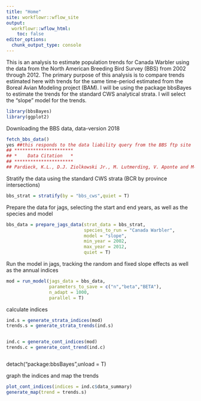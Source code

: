 ```yaml
---
title: "Home"
site: workflowr::wflow_site
output:
  workflowr::wflow_html:
    toc: false
editor_options:
  chunk_output_type: console
---
```


This is an analysis to estimate population trends for Canada Warbler using the data from the North American Breeding Bird Survey (BBS) from 2002 through 2012. The primary purpose of this analysis is to compare trends estimated here with trends for the same time-period estimated from the Boreal Avian Modeling project (BAM).
I will be using the package bbsBayes to estimate the trends for the standard CWS analytical strata. I will select the "slope" model for the trends.

```r
library(bbsBayes)
library(ggplot2)

```
Downloading the BBS data, data-version 2018
```r
fetch_bbs_data()
yes ##this responds to the data liability query from the BBS ftp site
## **********************
## *    Data Citation   *
## **********************
## Pardieck, K.L., D.J. Ziolkowski Jr., M. Lutmerding, V. Aponte and M-A.R. Hudson. 2019. North American Breeding Bird Survey Dataset 1966 - 2018, version 2018.0. U.S. Geological Survey, Patuxent Wildlife Research Center. https://doi.org/10.5066/P9HE8XYJ.

````
Stratify the data using the standard CWS strata (BCR by province intersections)
```r
bbs_strat = stratify(by = "bbs_cws",quiet = T)

```

Prepare the data for jags, selecting the start and end years, as well as the species and model
```r
bbs_data = prepare_jags_data(strat_data = bbs_strat,
                             species_to_run = "Canada Warbler",
                             model = "slope",
                             min_year = 2002,
                             max_year = 2012,
                             quiet = T)
```

Run the model in jags, tracking the random and fixed slope effects as well as the annual indices
```r
mod = run_model(jags_data = bbs_data,
                parameters_to_save = c("n","beta","BETA"),
                n_adapt = 1000,
                parallel = T)
```


calculate indices
```r
ind.s = generate_strata_indices(mod)
trends.s = generate_strata_trends(ind.s)


ind.c = generate_cont_indices(mod)
trends.c = generate_cont_trend(ind.c)



```

detach("package:bbsBayes",unload = T)

graph the indices and map the trends
```r
plot_cont_indices(indices = ind.c$data_summary)
generate_map(trend = trends.s)

```




